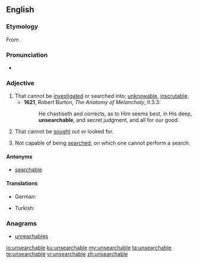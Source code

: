==English==
===Etymology===
From {{prefix|un|searchable}}.

===Pronunciation===
*{{a|UK}} {{IPA|/ʌnˈsəːtʃəb(ə)l/}}

===Adjective===
{{en-adj}}

# That cannot be [[investigated]] or searched into; [[unknowable]], [[inscrutable]].
#*'''1621''', Robert Burton, ''The Anatomy of Melancholy'', II.3.3:
#*:He chastiseth and corrects, as to Him seems best, in His deep, '''unsearchable''', and secret judgment, and all for our good.
# That cannot be [[sought]] out or looked for.
# {{context|computing|lang=en}} Not capable of being [[search]]ed; on which one cannot perform a search.

====Antonyms====
* [[searchable]]

====Translations====
{{trans-top}}
* German: {{t-|de|undurchsuchbar}}
{{trans-mid}}
* Turkish: {{t-|tr|aranamaz}}
{{trans-bottom}}

===Anagrams===
* [[unreachables#English|unreachables]]

[[io:unsearchable]]
[[ku:unsearchable]]
[[my:unsearchable]]
[[ta:unsearchable]]
[[te:unsearchable]]
[[vi:unsearchable]]
[[zh:unsearchable]]